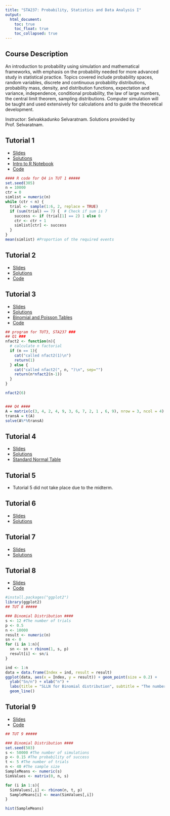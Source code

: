```yaml
---
title: "STA237: Probability, Statistics and Data Analysis I"
output: 
  html_document:
    toc: true
    toc_float: true
    toc_collapsed: true
---
```



## Course Description {.unlisted .unnumbered}

An introduction to probability using simulation and mathematical frameworks, with emphasis on the probability needed for more advanced study in statistical practice. Topics covered include probability spaces, random variables, discrete and continuous probability distributions, probability mass, density, and distribution functions, expectation and variance, independence, conditional probability, the law of large numbers, the central limit theorem, sampling distributions. Computer simulation will be taught and used extensively for calculations and to guide the theoretical development.

Instructor: Selvakkadunko Selvaratnam. Solutions provided by Prof. Selvaratnam.

## Tutorial 1
- <a href="sta237/Tutorial1_Slides.pdf">Slides</a>
- <a href="sta237/TUT1_Answers.pdf">Solutions</a>
- <a href="sta237/Intro_to_R.ipynb">Intro to R Notebook</a>
- <a href="sta237/TUT1_RCodes_Q4.R">Code</a>

```r
#### R code for Q4 in TUT 1 #####
set.seed(305)
n = 10000
ctr = 0
simlist = numeric(n)
while (ctr < n) {
  trial <- sample(1:6, 2, replace = TRUE)
  if (sum(trial) == 7) {  # Check if sum is 7
    success <- if (trial[1] == 2) 1 else 0
    ctr <- ctr + 1
    simlist[ctr] <- success
  }
}
mean(simlist) #Proportion of the required events
```


## Tutorial 2
- <a href="sta237/Tutorial2_Slides.pdf">Slides</a>
- <a href="sta237/TUT2_Answers.pdf">Solutions</a>
- <a href="sta237/TUT2_RCodes.R">Code</a>

## Tutorial 3
- <a href="sta237/Tutorial3_Slides.pdf">Slides</a>
- <a href="sta237/TUT3_Answers.pdf">Solutions</a>
- <a href="sta237/Tables_1_&_2_-_Binomial_and_Poisson.pdf">Binomial and Poisson Tables</a>
- <a href="sta237/TUT3_RCodes.R">Code</a>

```r
## program for TUT3, STA237 ###
## Q1 ###
nfact2 <- function(n){
  # calculate n factorial
  if (n == 1){
    cat("called nfact2(1)\n")
    return(1)
  } else {
    cat("called nfact2(", n, ")\n", sep="")
    return(n*nfact2(n-1))
  }
}

nfact2(6)


### Q4 ####
A = matrix(c(3, 4, 2, 4, 9, 3, 6, 7, 2, 1 , 6, 9), nrow = 3, ncol = 4)
transA = t(A)
solve(A%*%transA)
```


## Tutorial 4
- <a href="sta237/Tutorial4_Slides.pdf">Slides</a>
- <a href="sta237/TUT4_Answers.pdf">Solutions</a>
- <a href="sta237/StandardNormalTable.pdf">Standard Normal Table</a>

## Tutorial 5
- Tutorial 5 did not take place due to the midterm.

## Tutorial 6
- <a href="sta237/Tutorial6_Slides.pdf">Slides</a>
- <a href="sta237/TUT6_Answers.pdf">Solutions</a>

## Tutorial 7
- <a href="sta237/Tutorial7_Slides.pdf">Slides</a>
- <a href="sta237/TUT7_Answers.pdf">Solutions</a>

## Tutorial 8
- <a href="sta237/Tutorial8_Slides.pdf">Slides</a>
- <a href="sta237/TUT8_RCodes.R">Code</a>

```r
#install.packages("ggplot2")
library(ggplot2)
## TUT 8 #####

### Binomial Distribution ####
s <- 12 #The number of trials
p <- 0.5
n <- 10000
result <- numeric(n)
sn <- 0
for (i in 1:n){
  sn <- sn + rbinom(1, s, p)
  result[i] <- sn/i
}

ind <- 1:n
data = data.frame(Index = ind, result = result)
ggplot(data, aes(x = Index, y = result)) + geom_point(size = 0.2) +
  ylab("Sn/n") + xlab("n") +
  labs(title = "SLLN for Binomial distribution", subtitle = "The number of trials = 12 and p=0.5") +
  geom_line()
```


## Tutorial 9
- <a href="sta237/Tutorial9_Slides.pdf">Slides</a>
- <a href="sta237/TUT9_RCodes.R">Code</a>

```r
## TUT 9 #####

### Binomial Distribution ####
set.seed(503)
s <- 50000 #The number of simulations
p <- 0.15 #The probability of success
t <- 5 #The number of trials
n <- 40 #The sample size
SampleMeans <- numeric(s)
SimValues <- matrix(0, n, s)

for (i in 1:s){
  SimValues[,i] <- rbinom(n, t, p)
  SampleMeans[i] <- mean(SimValues[,i])
}

hist(SampleMeans)
```

